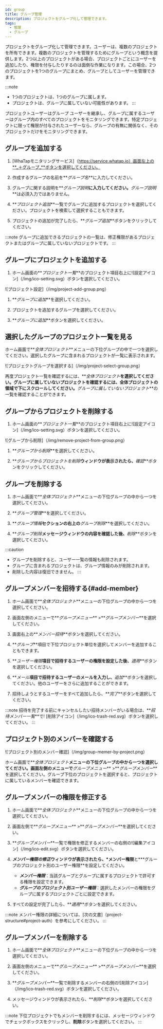 ```yaml
---
id: group
title: グループ管理
description: プロジェクトをグループ化して管理できます。
tags:
  - 管理
  - グループ
---
```


プロジェクトをグループ化して管理できます。ユーザーは、複数のプロジェクトを所有できます。複数のプロジェクトを管理するためにグループという概念を提供します。2つ以上のプロジェクトがある場合、プロジェクトごとにユーザーを追加したり、権限を付与したりするのは面倒な作業になります。この場合、2つのプロジェクトを1つのグループにまとめ、グループとしてユーザーを管理できます。

:::note

-   1つのプロジェクトは、1つのグループに属します。
-   プロジェクトは、グループに属していない可能性があります。
    :::

プロジェクトユーザーはグループ ユーザーを継承し、グループに属するユーザーはグループ内のすべてのプロジェクトをモニタリングできます。特定プロジェクトに限って権限が付与されたユーザーなら、グループの有無に関係なく、そのプロジェクトだけをモニタリングできます。

## グループを追加する

1.  [WhaTapモニタリングサービス]（https://service.whatap.io）画面左上の**_＋グループ_**ボタンを選択してください。

2.  作成するグループの名前を**_グループ名_**に入力してください。

3.  グループに関する説明を**_グループ説明_**に入力してください。**_グループ説明_**は必須入力ではありません。

4.  **_プロジェクト追加_**一覧でグループに追加するプロジェクトを選択してください。プロジェクトを検索して選択することもできます。

5.  プロジェクトの追加が完了したら、**_グループ追加_**ボタンをクリックしてください。

:::note
グループに追加できるプロジェクトの一覧は、修正権限があるプロジェクトまたはグループに属していないプロジェクトです。
:::

## グループにプロジェクトを追加する

1.  ホーム画面の**_プロジェクト一覧_**のプロジェクト項目右上に![設定アイコン]（/img/ico-setting.svg）ボタンを選択してください。 

  ![プロジェクト設定]（/img/project-add-group.png）

1.  **_グループに追加_**を選択してください。

2.  プロジェクトを追加するグループを選択してください。

3.  **_グループに追加_**ボタンを選択してください。

## 選択したグループのプロジェクト一覧を見る

ホーム画面で**_全体プロジェクト_**メニューの下位グループの中で一つを選択してください。選択したグループに含まれるプロジェクトが一覧に表示されます。

![プロジェクトグループを選択する]（/img/project-select-group.png）

再度プロジェクト一覧を確認するには、**_全体プロジェクト_**を選択してください。グループに属していないプロジェクトを確認するには、全体プロジェクトの領域で下にスクロールしてください。**_グループに属していないプロジェクト_**の一覧を確認することができます。

## グループからプロジェクトを削除する

1.  ホーム画面の**_プロジェクト一覧_**のプロジェクト項目右上に![設定アイコン]（/img/ico-setting.svg）ボタンを選択してください。 

  ![グループから削除]（/img/remove-project-from-group.png）

1.  **_グループから削除_**を選択してください。

2.  **_グループからプロジェクトを削除_**ウィンドウが表示されたら、**_確認_**ボタンをクリックしてください。

## グループを削除する

1.  ホーム画面で**_全体プロジェクト_**メニューの下位グループの中から一つを選択してください。

2.  **_グループ管理_**を選択してください。

3.  **_グループ情報_**セクションの右上の**_グループ削除_**を選択してください。

4.  **_グループ削除_**メッセージウィンドウの内容を確認した後、**_削除_**ボタンを選択してください。

:::caution

-   グループを削除すると、ユーザー一覧の情報も削除されます。 
-   グループに含まれるプロジェクトは、グループ情報のみが削除されます。 
-   削除した内容は復旧できません。
    :::

## グループメンバーを招待する{#add-member}

1.  ホーム画面で**_全体プロジェクト_**メニューの下位グループの中から一つを選択してください。

2.  画面左側のメニューで**_グループメニュー_** >**_グループメンバー_**を選択してください。

3.  画面右上の**_メンバー招待_**ボタンを選択してください。

4.  **_グループ_**項目で下位プロジェクト単位を選択してメンバーを追加することもできます。

5.  **_ユーザー権限_**項目で招待するユーザーの権限を設定した後、**_適用_**ボタンを選択してください。

6.  **_メール_**項目で招待するユーザーのメールを入力し、**_追加_**ボタンを選択してください。他のユーザーをさらに追加することができます。

7.  招待しようとするユーザーをすべて追加したら、**_完了_**ボタンを選択してください。

:::note
招待を完了する前にキャンセルしたい招待メンバーがいる場合は、**_招待メンバー一覧_**で! [削除アイコン]（/img/ico-trash-red.svg）ボタンを選択してください。
:::

## プロジェクト別のメンバーを確認する

![プロジェクト別のメンバー確認]（/img/group-memer-by-project.png）

ホーム画面で**_全体プロジェクト_**メニューの下位グループの中から一つを選択してください。画面左側のメニューで**_グループメニュー_** >**_グループメンバー_**を選択してください。グループ下位のプロジェクトを選択すると、プロジェクトに属しているメンバーを確認できます。

## グループメンバーの権限を修正する

1.  ホーム画面で**_全体プロジェクト_**メニューの下位グループの中から一つを選択してください。

2.  画面左側で**_グループメニュー_** >**_グループメンバー_**を選択してください。

3.  **_グループメンバー_**一覧で権限を修正するメンバーの右側の![編集アイコン]（/img/ico-edit.svg）ボタンを選択してください。 

4.  **_メンバー権限の修正_**ウィンドウが表示されたら、**\*メンバー権限**と**\*グループのプロジェクト別のユーザー権限**を設定してください。

    -   **_メンバー権限_**：当該グループとグループに属するプロジェクトで許可する権限を設定できます。
    -   **_グループのプロジェクト別ユーザー権限_**：選択したメンバーの権限をグループに属するプロジェクトごとに設定できます。

5.  すべての設定が完了したら、**_適用_**ボタンを選択してください。

:::note
メンバー権限の詳細については、[次の文書]（project-structure#project-auth）を参考にしてください。
:::

## グループメンバーを削除する

1.  ホーム画面で**_全体プロジェクト_**メニューの下位グループの中から一つを選択してください。

2.  画面左側のメニューで**_グループメニュー_** >**_グループメンバー_**を選択してください。

3.  **_グループメンバー_**一覧で削除するメンバーの右側の![削除アイコン]（/img/ico-trash-red.svg）ボタンを選択してください。

4.  メッセージウィンドウが表示されたら、**_削除_**ボタンを選択してください。

:::note
下位プロジェクトでもメンバーを削除するには、メッセージウィンドウでチェックボックスをクリックし、**削除**ボタンを選択してください。
:::

